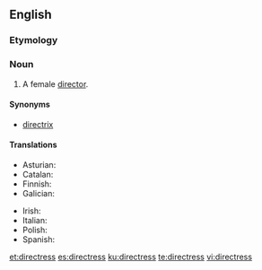 ==English==

===Etymology===
{{suffix|director|ess}}

===Noun===
{{en-noun|directresses}}

# A female [[director]].

====Synonyms====
* [[directrix]]

====Translations====
{{trans-top|a female director}}
* Asturian: {{t-|ast|direutora|f}}
* Catalan: {{t-|ca|directora|f}}
* Finnish: {{t-|fi|johtajatar}}
* Galician: {{t-|gl|directora|f}}
{{trans-mid}}
* Irish: {{t-|ga|banstiúrthóir|m}}
* Italian: {{t+|it|direttrice|f}}
* Polish: {{t-|pl|reżyserka|f}}
* Spanish: {{t+|es|directora|f}}
{{trans-bottom}}

[[et:directress]]
[[es:directress]]
[[ku:directress]]
[[te:directress]]
[[vi:directress]]